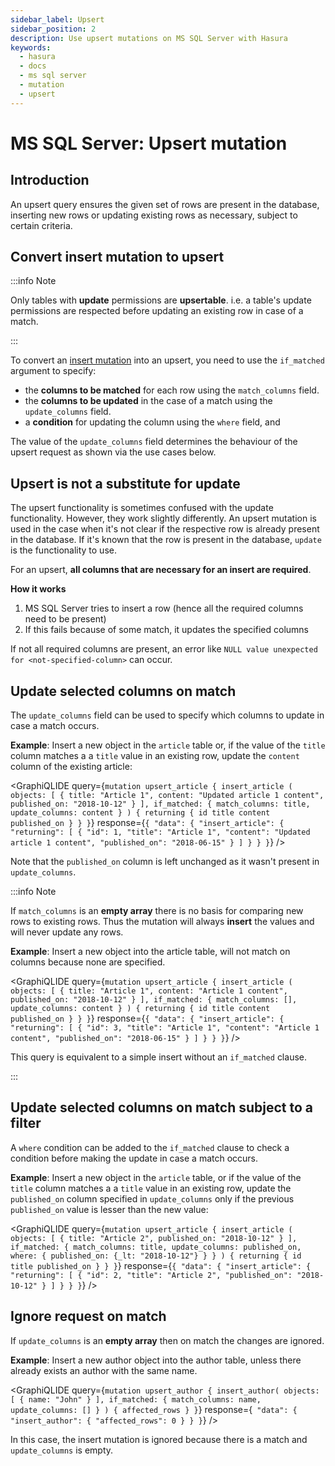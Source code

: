 ```yaml
---
sidebar_label: Upsert
sidebar_position: 2
description: Use upsert mutations on MS SQL Server with Hasura
keywords:
  - hasura
  - docs
  - ms sql server
  - mutation
  - upsert
---
```



# MS SQL Server: Upsert mutation

## Introduction

An upsert query ensures the given set of rows are present in the
database, inserting new rows or updating existing rows as necessary,
subject to certain criteria.

## Convert insert mutation to upsert

:::info Note

Only tables with **update** permissions are **upsertable**. i.e. a
table's update permissions are respected before updating an existing row
in case of a match.

:::

To convert an [insert mutation](/graphql/core/databases/ms-sql-server/mutations/insert.mdx#ms-sql-server-insert) into an upsert,
you need to use the `if_matched` argument to specify:

- the **columns to be matched** for each row using the `match_columns`
  field.
- the **columns to be updated** in the case of a match using the
  `update_columns` field.
- a **condition** for updating the column using the `where` field, and

The value of the `update_columns` field determines the behaviour of the
upsert request as shown via the use cases below.

## Upsert is not a substitute for update

The upsert functionality is sometimes confused with the update
functionality. However, they work slightly differently. An upsert
mutation is used in the case when it's not clear if the respective row
is already present in the database. If it's known that the row is
present in the database, `update` is the functionality to use.

For an upsert, **all columns that are necessary for an insert are
required**.

**How it works**

1.  MS SQL Server tries to insert a row (hence all the required columns
    need to be present)
2.  If this fails because of some match, it updates the specified
    columns

If not all required columns are present, an error like
`NULL value unexpected for <not-specified-column>` can occur.

## Update selected columns on match

The `update_columns` field can be used to specify which columns to
update in case a match occurs.

**Example**: Insert a new object in the `article` table or, if the value
of the `title` column matches a a `title` value in an existing row,
update the `content` column of the existing article:

<GraphiQLIDE
  query={`mutation upsert_article {
  insert_article (
    objects: [
      {
        title: "Article 1",
        content: "Updated article 1 content",
        published_on: "2018-10-12"
      }
    ],
    if_matched: {
      match_columns: title,
      update_columns: content
    }
  ) {
    returning {
      id
      title
      content
      published_on
    }
  }
}`}
  response={`{
  "data": {
    "insert_article": {
      "returning": [
        {
          "id": 1,
          "title": "Article 1",
          "content": "Updated article 1 content",
          "published_on": "2018-06-15"
        }
      ]
    }
  }
}`}
/>

Note that the `published_on` column is left unchanged as it wasn't
present in `update_columns`.

:::info Note

If `match_columns` is an **empty array** there is no basis for comparing
new rows to existing rows. Thus the mutation will always **insert** the
values and will never update any rows.

**Example**: Insert a new object into the article table, will not match
on columns because none are specified.

<GraphiQLIDE
  query={`mutation upsert_article {
  insert_article (
    objects: [
      {
        title: "Article 1",
        content: "Article 1 content",
        published_on: "2018-10-12"
      }
    ],
    if_matched: {
      match_columns: [],
      update_columns: content
    }
  ) {
    returning {
      id
      title
      content
      published_on
    }
  }
}`}
  response={`{
  "data": {
    "insert_article": {
      "returning": [
        {
          "id": 3,
          "title": "Article 1",
          "content": "Article 1 content",
          "published_on": "2018-06-15"
        }
      ]
    }
  }
}`}
/>

This query is equivalent to a simple insert without an `if_matched`
clause.

:::

## Update selected columns on match subject to a filter

A `where` condition can be added to the `if_matched` clause to check a
condition before making the update in case a match occurs.

**Example**: Insert a new object in the `article` table, or if the value
of the `title` column matches a a `title` value in an existing row,
update the `published_on` column specified in `update_columns` only if
the previous `published_on` value is lesser than the new value:

<GraphiQLIDE
  query={`mutation upsert_article {
  insert_article (
    objects: [
      {
        title: "Article 2",
        published_on: "2018-10-12"
      }
    ],
    if_matched: {
      match_columns: title,
      update_columns: published_on,
      where: {
        published_on: {_lt: "2018-10-12"}
      }
    }
  ) {
    returning {
      id
      title
      published_on
    }
  }
}`}
  response={`{
  "data": {
    "insert_article": {
      "returning": [
        {
          "id": 2,
          "title": "Article 2",
          "published_on": "2018-10-12"
        }
      ]
    }
  }
}`}
/>

## Ignore request on match

If `update_columns` is an **empty array** then on match the changes are
ignored.

**Example**: Insert a new author object into the author table, unless
there already exists an author with the same name.

<GraphiQLIDE
  query={`mutation upsert_author {
  insert_author(
    objects: [
      { name: "John" }
    ],
    if_matched: {
      match_columns: name,
      update_columns: []
    }
  ) {
    affected_rows
  }
}`}
  response={`
  "data": {
    "insert_author": {
      "affected_rows": 0
    }
  }
}`}
/>

In this case, the insert mutation is ignored because there is a match
and `update_columns` is empty.
